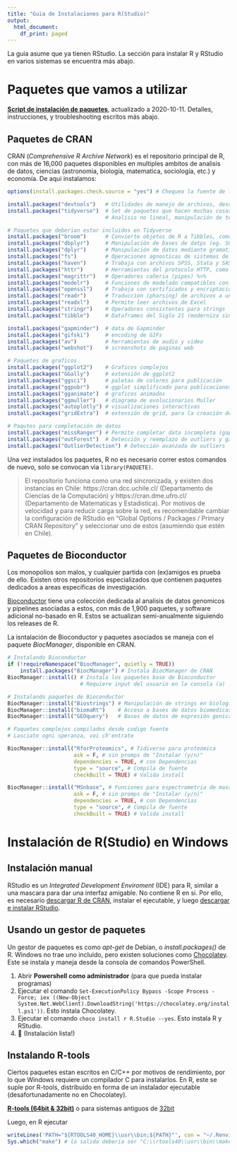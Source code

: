 ---
title: "Guia de Instalaciones para R(Studio)"
output:
  html_document:
    df_print: paged
---

La guía asume que ya tienen RStudio. La sección para instalar R y RStudio en varios sistemas se encuentra más abajo.

# Paquetes que vamos a utilizar

[**Script de instalación de paquetes**](https://github.com/DeepenData/clases/blob/master/00_Instalaciones/paquetes_autoinstall.r), 
actualizado a 2020-10-11. 
Detalles, instrucciones, y troubleshooting escritos más abajo.

## Paquetes de CRAN

CRAN (_Comprehensive R Archive Network_) es el repositorio principal de R, con más de 16,000 paquetes disponibles en multiples ambitos de analisis de datos, ciencias (astronomia, biología, matematica, sociología, etc.) y economía<!-- está así a proposito -->. De aqui instalamos:

```{r Paquetes a utilizar, echo=TRUE, eval=FALSE}
options(install.packages.check.source = "yes") # Chequea la fuente de los paquetes

install.packages("devtools")   # Utilidades de manejo de archivos, descargas, etc.
install.packages("tidyverse")  # Set de paquetes que hacen muchas cosas
                               # Analisis no lineal, manipulación de texto, etc...

# Paquetes que deberian estar incluidos en Tidyverse
install.packages("broom")      # Convierte objetos de R a Tibbles, como "readr"
install.packages("dbplyr")     # Manipulación de bases de datps (eg. SQL)
install.packages("dplyr")      # Manipulación de datos mediante gramatica propia
install.packages("fs")         # Operaciones agnosticas de sistemas de archivos
install.packages("haven")      # Trabaja con archivos SPSS, Stata y SAS
install.packages("httr")       # Herramientas del protocolo HTTP, como GET, etc...
install.packages("magrittr")   # Operadores cañeria (pipes) %>%
install.packages("modelr")     # Funciones de modelado compatibles con pipes
install.packages("openssl")    # Trabaja con certificados y encriptación SSL
install.packages("readr")      # Traducción (pharsing) de archivos a una tibble 
install.packages("readxl")     # Permite leer archivos de Excel
install.packages("stringr")    # Operadores consistentes para strings
install.packages("tibble")     # Dataframes del Siglo 21 (moderniza sintaxis)

install.packages("gapminder")  # data de Gapminder
install.packages("gifski")     # encoding de GIFs
install.packages("av")         # herramientas de audio y video
install.packages("webshot")    # screenshots de paginas web

# Paquetes de graficos
install.packages("ggplot2")    # Graficos complejos
install.packages("GGally")     # extensión de ggplot2
install.packages("ggsci")      # paletas de colores para publicación
install.packages("ggpubr")     # ggplot simplificado para publicaciones
install.packages("gganimate")  # graficos animados
install.packages("ggmuller")   # diagrama de evolucionarios Muller
install.packages("autoplotly") # visualizaciones interactivas
install.packages("gridExtra")  # extensión de grid, para la creación de figuras

# Paqutes para completación de datos
install.packages("missRanger") # Permite completar data incompleta (gaps)
install.packages("outForest")  # Detección y reemplazo de outliers y gaps
install.packages("OutlierDetection") # Detección avanzada de outliers
```

Una vez instalados los paquetes, R no es necesario correr estos comandos de nuevo, solo se convocan via `library(PAQUETE)`. 

> El repositorio funciona como una red sincronizada, y existen dos instancias en Chile: https://cran.dcc.uchile.cl/ (Departamento de Ciencias de la Computación) y https://cran.dme.ufro.cl/ (Departamento de Matematicas y Estadistica). 
> Por motivos de velocidad y para reducir carga sobre la red, es recomendable cambiar la configuración de RStudio en "Global Options / Packages / Primary CRAN Repository" y seleccionar uno de estos (asumiendo que estén en Chile). 

## Paquetes de Bioconductor

Los monopolios son malos, y cualquier partida con (ex)amigos es prueba de ello.
Existen otros repositorios especializados que contienen paquetes dedicados a areas especificas de investigación. 

[Bioconductor](https://bioconductor.org) tiene una colección dedicada al analisis de datos genomicos y pipelines asociadas a estos, con más de 1,900 paquetes, y software adicional no-basado en R. 
Estos se actualizan semi-anualmente siguiendo los releases de R.

La isntalación de Bioconductor y paquetes asociados se maneja con el paquete _BiocManager_, disponible en CRAN.

```{r Instalando Bioconductor, echo=TRUE, eval=FALSE}
# Instalando Bioconductor
if (!requireNamespace("BiocManager", quietly = TRUE))
    install.packages("BiocManager") # Instala BiocManager de CRAN
BiocManager::install() # Instala los paquetes base de Bioconductor
                       # Requiere input del usuario en la consola (a)
```

```{r Instalando paquetes de Bioconductor, echo=TRUE, eval=FALSE}
# Instalando paquetes de Bioconductor
BiocManager::install("Biostrings") # Manipulación de strings en biología
BiocManager::install("biomaRt")    # Acceso a bases de datos biomedicas
BiocManager::install("GEOquery")   # Bases de datos de expresión genica

# Paquetes complejos compilados desde codigo fuente
# Lasciate ogni speranza, voi ch'entrate

BiocManager::install("RforProteomics", # Tidiverse para proteómica
                     ask = F, # sin promps de "Instalar (y/n)" 
                     dependencies = TRUE, # con Dependencias
                     type = "source", # Compila de fuente
                     checkBuilt = TRUE) # Valida install

BiocManager::install("MSnbase", # Funciones para espectrometria de masas
                     ask = F, # sin promps de "Instalar (y/n)"
                     dependencies = TRUE, # con Dependencias
                     type = "source", # Compila de fuente
                     checkBuilt = TRUE) # Valida install
```

# Instalación de R(Studio) en Windows

## Instalación manual

RStudio es un _Integrated Development Enviroment_ (IDE) para R, similar a una mascara para dar una interfaz amigable.
No contiene R en si.
Por ello, es necesario [descargar R de CRAN](https://cran.r-project.org/), instalar el ejecutable, y luego [descargar e instalar RStudio](https://rstudio.com/products/rstudio/download/#download).

## Usando un gestor de paquetes

Un gestor de paquetes es como _apt-get_ de Debian, o _install.packages()_ de R. 
Windows no trae uno incluido, pero existen soluciones como [Chocolatey](https://chocolatey.org). 
Este se instala y maneja desde la consola de comandos PowerShell.

1. Abrir **Powershell como administrador** (para que pueda instalar programas)
2. Ejecutar el comando `Set-ExecutionPolicy Bypass -Scope Process -Force; iex ((New-Object System.Net.WebClient).DownloadString('https://chocolatey.org/install.ps1'))`. Esto instala Chocolatey.
3. Ejecutar el comando `choco install r R.Studio --yes`. Esto instala R y RStudio.
4. 🎉 (Instalación lista!)

## Instalando R-tools

Ciertos paquetes estan escritos en C/C++ por motivos de rendimiento, por lo que Windows requiere un compilador C para instalarlos.
En R, este se suple por R-tools, distribuido en forma de un instalador ejecutable (desafortunadamente no en Chocolatey). 

[**R-tools (64bit & 32bit)**](https://cran.r-project.org/bin/windows/Rtools/rtools40-x86_64.exe) 
o para sistemas antiguos de 
[32bit](https://cran.r-project.org/bin/windows/Rtools/rtools40-i686.exe)

Luego, en R ejecutar

```{r Instalando R-tools, echo=TRUE, eval=FALSE}
writeLines('PATH="${RTOOLS40_HOME}\\usr\\bin;${PATH}"', con = "~/.Renviron")
Sys.which("make") # la salida deberia ser "C:\\rtools40\\usr\\bin\\make.exe"
```

<!--
# Instalación de R(Studio) en Debian/Ubuntu
 Esto existe porque el Install de Kevin tenia problemas de versión de R (3.4)



```{bash Purgando y reparando, echo=TRUE, eval=FALSE}
sudo apt clean 
```


# Instalación de R(Studio) como contenedor en Docker

Supongo que esto es como correr un Flatpak, pero con OS incorporado :/
-->
